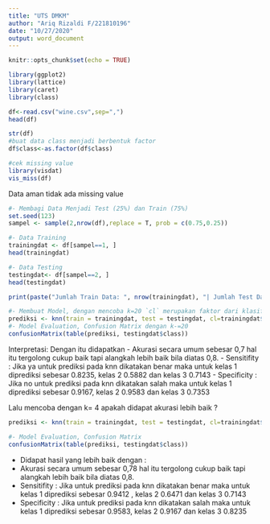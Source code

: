 ---
title: "UTS DMKM"
author: "Ariq Rizaldi F/221810196"
date: "10/27/2020"
output: word_document
---

```{r setup, include=FALSE}
knitr::opts_chunk$set(echo = TRUE)
```

```{r}
library(ggplot2)
library(lattice)
library(caret)
library(class)

```

```{r}
df<-read.csv("wine.csv",sep=",")
head(df)
```

```{r}
str(df)
#buat data class menjadi berbentuk factor
df$class<-as.factor(df$class)
```

```{r}
#cek missing value
library(visdat)
vis_miss(df)

```
Data aman tidak ada missing value
```{r}
#- Membagi Data Menjadi Test (25%) dan Train (75%)
set.seed(123)
sampel <- sample(2,nrow(df),replace = T, prob = c(0.75,0.25))
```

```{r}
#- Data Training
trainingdat <- df[sampel==1, ]
head(trainingdat)
```

```{r}
#- Data Testing
testingdat<- df[sampel==2, ]
head(testingdat)
```
```{r}
print(paste("Jumlah Train Data: ", nrow(trainingdat), "| Jumlah Test Data: ", nrow(testingdat)))

```
```{r}
#- Membuat Model, dengan mencoba k=20 `cl` merupakan faktor dari klasifikasi yang benar dari training set
prediksi <- knn(train = trainingdat, test = testingdat, cl=trainingdat$class ,k=20)
#- Model Evaluation, Confusion Matrix dengan k-=20
confusionMatrix(table(prediksi, testingdat$class))
```
Interpretasi: Dengan itu didapatkan 
- Akurasi secara umum sebesar 0,7 hal itu tergolong cukup baik tapi alangkah lebih baik bila diatas 0,8.
- Sensitifity : Jika ya untuk prediksi pada knn dikatakan benar maka untuk kelas 1 diprediksi sebesar 0.8235, kelas 2  0.5882 dan kelas 3  0.7143 
- Specificity : Jika no untuk prediksi pada knn dikatakan salah maka untuk kelas 1 diprediksi sebesar 0.9167, kelas 2 0.9583 dan kelas 3 0.7353

Lalu mencoba dengan k= 4 apakah didapat akurasi lebih baik ?
```{r}
prediksi <- knn(train = trainingdat, test = testingdat, cl=trainingdat$class ,k=4)

#- Model Evaluation, Confusion Matrix
confusionMatrix(table(prediksi, testingdat$class))
```

- Didapat hasil yang lebih baik dengan :
- Akurasi secara umum sebesar 0,78 hal itu tergolong cukup baik tapi alangkah lebih baik bila diatas 0,8.
- Sensitifity : Jika untuk prediksi pada knn dikatakan benar maka untuk kelas 1 diprediksi sebesar 0.9412 , kelas 2 0.6471  dan kelas 3  0.7143
- Specificity : Jika untuk prediksi pada knn dikatakan salah maka untuk kelas 1 diprediksi sebesar 0.9583, kelas 2 0.9167 dan kelas 3 0.8235